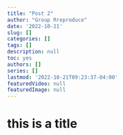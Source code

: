 ```yaml
---
title: "Post 2"
author: "Group Rreproduce"
date: '2022-10-21'
slug: []
categories: []
tags: []
description: null
toc: yes
authors: []
series: []
lastmod: '2022-10-21T09:23:37-04:00'
featuredVideo: null
featuredImage: null
---
```


# this is a title

